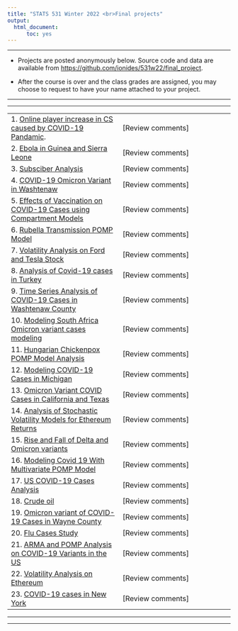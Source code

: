 ```yaml
---
title: "STATS 531 Winter 2022 <br>Final projects"
output:
  html_document:
      toc: yes
---
```


---------

* Projects are posted anonymously below. Source code and data are available from [https://github.com/ionides/531w22/final_project](https://github.com/ionides/531w22/tree/master/final_project).

* After the course is over and the class grades are assigned, you may choose to request to have your name attached to your project.

-----------

----------

| | |
|:----|:----|
| 1. [Online player increase in CS caused by COVID-19 Pandamic](https://ionides.github.io/531w22/final_project/project01/Blinded.html). <br> | [Review comments]|
| 2. [Ebola in Guinea and Sierra Leone](https://ionides.github.io/531w22/final_project/project02/blinded.html) | [Review comments] |
| 3. [Subsciber Analysis](https://ionides.github.io/531w22/final_project/project03/blinded.html) | [Review comments] |
| 4. [COVID-19 Omicron Variant in Washtenaw](https://ionides.github.io/531w22/final_project/project04/blinded.html) | [Review comments] |
| 5. [Effects of Vaccination on COVID-19 Cases using Compartment Models](https://ionides.github.io/531w22/final_project/project05/blinded.html) | [Review comments] |
| 6. [Rubella Transmission POMP Model](https://ionides.github.io/531w22/final_project/project06/blinded.html) | [Review comments]| 
| 7. [Volatility Analysis on Ford and Tesla Stock](https://ionides.github.io/531w22/final_project/project07/blinded.html) | [Review comments] |
| 8. [Analysis of Covid-19 cases in Turkey](https://ionides.github.io/531w22/final_project/project08/blinded.html) | [Review comments] |
| 9. [Time Series Analysis of COVID-19 Cases in Washtenaw County](https://ionides.github.io/531w22/final_project/project09/blinded.html) | [Review comments] |
| 10. [Modeling South Africa Omicron variant cases modeling](https://ionides.github.io/531w22/final_project/project10/blinded.html) | [Review comments] |
| 11. [Hungarian Chickenpox POMP Model Analysis](https://ionides.github.io/531w22/final_project/project11/blinded.html) | [Review comments] |
| 12. [Modeling COVID-19 Cases in Michigan](https://ionides.github.io/531w22/final_project/project12/Blinded.html) | [Review comments] |
| 13. [Omicron Variant COVID Cases in California and Texas](https://ionides.github.io/531w22/final_project/project13/blinded.html) | [Review comments] |
| 14. [Analysis of Stochastic Volatility Models for Ethereum Returns](https://ionides.github.io/531w22/final_project/project14/blinded.html) | [Review comments] |
| 15. [Rise and Fall of Delta and Omicron variants](https://ionides.github.io/531w22/final_project/project15/blinded.html) | [Review comments] |
| 16. [Modeling Covid 19 With Multivariate POMP Model](https://ionides.github.io/531w22/final_project/project16/blinded.html) | [Review comments] |
| 17. [US COVID-19 Cases Analysis](https://ionides.github.io/531w22/final_project/project17/blinded.html) | [Review comments] |
| 18. [Crude oil](https://ionides.github.io/531w22/final_project/project18/blinded.html) | [Review comments] |
| 19. [Omicron variant of COVID-19 Cases in Wayne County](https://ionides.github.io/531w22/final_project/project19/blinded.html) | [Review comments]|
| 20. [Flu Cases Study](https://ionides.github.io/531w22/final_project/project20/blinded.html) | [Review comments] |
| 21. [ARMA and POMP Analysis on COVID-19 Variants in the US](https://ionides.github.io/531w22/final_project/project21/blinded.html) | [Review comments]|
| 22. [Volatility Analysis on Ethereum](https://ionides.github.io/531w22/final_project/project22/blinded.html) | [Review comments]|
| 23. [COVID-19 cases in New York](https://ionides.github.io/531w22/final_project/project23/blinded.html) | [Review comments]|

----------

-----------
